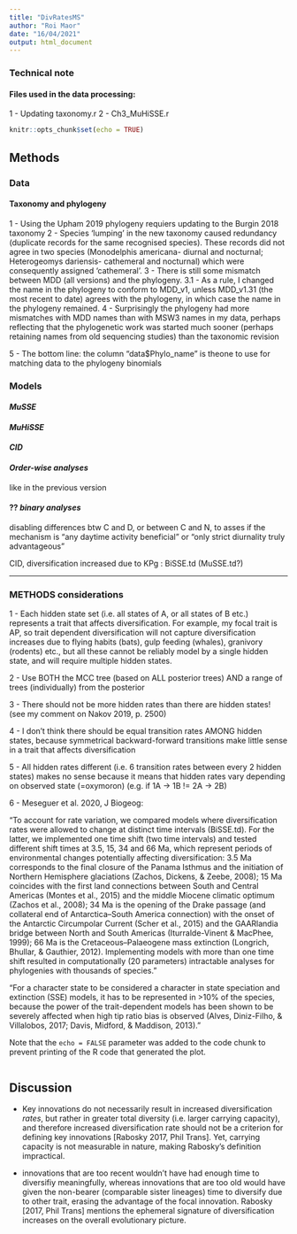 ```yaml
---
title: "DivRatesMS"
author: "Roi Maor"
date: "16/04/2021"
output: html_document
---
```

### Technical note
#### Files used in the data processing:
1 - Updating taxonomy.r
2 - Ch3_MuHiSSE.r
```r
knitr::opts_chunk$set(echo = TRUE)
```

## Methods
### Data
#### Taxonomy and phylogeny
1 - Using the Upham 2019 phylogeny requiers updating to the Burgin 2018 taxonomy
2 - Species 'lumping' in the new taxonomy caused redundancy (duplicate records for the same recognised species). These records did not agree in two species (Monodelphis americana- diurnal and nocturnal; Heterogeomys dariensis- cathemeral and nocturnal) which were consequently assigned 'cathemeral'.
3 - There is still some mismatch between MDD (all versions) and the phylogeny. 
3.1 - As a rule, I changed the name in the phylogeny to conform to MDD_v1, unless MDD_v1.31 (the most recent to date) agrees with the phylogeny, in which case the name in the phylogeny remained.
4 - Surprisingly the phylogeny had more mismatches with MDD names than with MSW3 names in my data, perhaps reflecting that the phylogenetic work was started much sooner (perhaps retaining names from old sequencing studies) than the taxonomic revision

5 - The bottom line: the column "data$Phylo_name" is theone to use for matching data to the phylogeny binomials

### Models
#### _MuSSE_
#### _MuHiSSE_
#### _CID_
#### _Order-wise analyses_
like in the previous version

#### ?? _binary analyses_ 
disabling differences btw C and D, or between C and N, to asses if the mechanism is "any daytime activity beneficial" or "only strict diurnality truly advantageous"

CID, diversification increased due to KPg : BiSSE.td (MuSSE.td?)





------

### **METHODS considerations**

1 - 
Each hidden state set (i.e. all states of A, or all states of B etc.) represents a trait that affects diversification.
For example, my focal trait is AP, so trait dependent diversification will not capture diversification increases due to flying habits (bats), gulp feeding (whales), granivory (rodents) etc., but all these cannot be reliably model by a single hidden state, and will require multiple hidden states. 

2 - 
Use BOTH the MCC tree (based on ALL posterior trees) AND a range of trees (individually) from the posterior

3 - 
There should not be more hidden rates than there are hidden states! (see my comment on Nakov 2019, p. 2500)

4 - 
I don't think there should be equal transition rates AMONG hidden states, because symmetrical backward-forward transitions make little sense in a trait that affects diversification 

5 - 
All hidden rates different (i.e. 6  transition rates between every 2 hidden states) makes no sense because it means that hidden rates vary depending on observed state (=oxymoron) (e.g. if 1A -> 1B != 2A -> 2B)

6 - 
Meseguer et al. 2020, J Biogeog:

"To account for rate variation, we compared models where diversification rates were allowed to change at 
distinct time intervals (BiSSE.td). For the latter, we implemented one time shift (two time intervals) 
and tested different shift times at 3.5, 15, 34 and 66 Ma, which represent periods of environmental
changes potentially affecting diversification: 3.5 Ma corresponds to the final closure of the Panama 
Isthmus and the initiation of Northern Hemisphere glaciations (Zachos, Dickens, & Zeebe, 2008); 15 Ma 
coincides with the first land connections between South and Central Americas (Montes et al., 2015) and 
the middle Miocene climatic optimum (Zachos et al., 2008); 34 Ma is the opening of the Drake passage (and 
collateral end of Antarctica–South America connection) with the onset of the Antarctic Circumpolar Current 
(Scher et al., 2015) and the GAARlandia bridge between North and South Americas (Iturralde-Vinent & MacPhee, 
1999); 66 Ma is the Cretaceous–Palaeogene mass extinction (Longrich, Bhullar, & Gauthier, 2012). Implementing 
models with more than one time shift resulted in computationally (20 parameters) intractable analyses for 
phylogenies with thousands of species." 

"For a character state to be considered a character in state speciation and extinction (SSE) models, it has 
to be represented in >10% of the species, because the power of the trait-dependent models has been shown to 
be severely affected when high tip ratio bias is observed (Alves, Diniz-Filho, & Villalobos, 2017; Davis, 
Midford, & Maddison, 2013)."

Note that the `echo = FALSE` parameter was added to the code chunk to prevent printing of the R code that generated the plot.


```r

```

## **Discussion**
* Key innovations do not necessarily result in increased diversification *rates*, but rather in greater total diversity (i.e. larger carrying capacity), and therefore increased diversification rate should not be a criterion for defining key innovations [Rabosky 2017, Phil Trans]. Yet, carrying capacity is not measurable in nature, making Rabosky's definition impractical.  

* innovations that are too recent wouldn't have had enough time to diversifiy meaningfully, whereas innovations that are too old would have given the non-bearer (comparable sister lineages) time to diversify due to other trait, erasing the advantage of the focal innovation. Rabosky [2017, Phil Trans] mentions the ephemeral signature of diversification increases on the overall evolutionary picture.